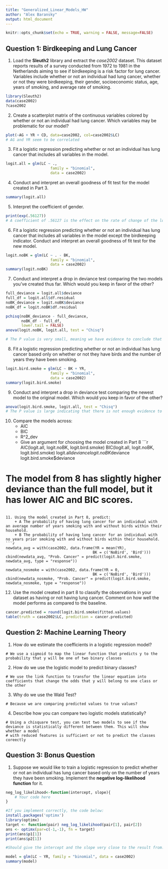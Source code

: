 ```yaml
---
title: "Generalized_Linear_Models_HW"
author: "Alex Baransky"
output: html_document
---
```

```r
knitr::opts_chunk$set(echo = TRUE, warning = FALSE, message=FALSE)
```

## Question 1: Birdkeeping and Lung Cancer
1. Load the **Sleuth2** library and extract the *case2002* dataset. This dataset reports results of a survey conducted from 1972 to 1981 in the Netherlands aiming to see if birdkeeping is a risk factor for lung cancer. Variables include whether or not an individual had lung cancer, whether or not they were birdkeeping, their gender, socioeconomic status, age, years of smoking, and average rate of smoking.
```r
library(Sleuth2)
data(case2002)
?case2002
```

2. Create a scatterplot matrix of the continuous variables colored by whether or not an individual had lung cancer. Which variables may be problematic for our model?
```r
plot(~AG + YR + CD, data=case2002, col=case2002$LC)
# AG and YR seem to be correlated
```

3. Fit a logistic regression predicting whether or not an individual has lung cancer that includes all variables in the model.
```r
logit.all = glm(LC ~ .,
                    family = "binomial",
                    data = case2002)
```

4. Conduct and interpret an overall goodness of fit test for the model created in Part 3.
```r
summary(logit.all)
```

5. Interpret the coefficient of gender.
```r
print(exp(.56127))
# A coefficient of .56127 is the effect on the rate of change of the log odds. This means being female increases odds by 1.75
```

6. Fit a logistic regression predicting whether or not an individual has lung cancer that includes all variables in the model except the birdkeeping indicator. Conduct and interpret an overall goodness of fit test for the new model.
```r
logit.noBK = glm(LC ~ . - BK,
                    family = "binomial",
                    data = case2002)
summary(logit.noBK)
```

7. Conduct and interpret a drop in deviance test comparing the two models you’ve created thus far. Which would you keep in favor of the other?
```r
full_deviance = logit.all$deviance
full_df = logit.all$df.residual
noBK_deviance = logit.noBK$deviance
noBK_df = logit.noBK$df.residual

pchisq(noBK_deviance - full_deviance,
       noBK_df - full_df,
       lower.tail = FALSE)
anova(logit.noBK, logit.all, test = "Chisq")

# The P value is very small, meaning we have evidence to conclude that the model with all features is preferable to the model with BK removed
```

8. Fit a logistic regression predicting whether or not an individual has lung cancer based only on whether or not they have birds and the number of years they have been smoking.
```r
logit.bird.smoke = glm(LC ~ BK + YR,
                    family = "binomial",
                    data = case2002)
summary(logit.bird.smoke)
```

9. Conduct and interpret a drop in deviance test comparing the newest model to the original model. Which would you keep in favor of the other?
```r
anova(logit.bird.smoke, logit.all, test = "Chisq")
# The P value is large indicating that there is not enough evidence to conclude that the reduced model is insufficient
```

10. Compare the models across:
    + AIC
    + BIC
    + R^2_dev
    + Give an argument for choosing the model created in Part 8
```r
AIC(logit.all, logit.noBK, logit.bird.smoke)
BIC(logit.all, logit.noBK, logit.bird.smoke)
logit.all$deviance
logit.noBK$deviance
logit.bird.smoke$deviance

# The model from 8 has slightly higher deviance than the full model, but it has lower AIC and BIC scores.
```

11. Using the model created in Part 8, predict:
    + A The probability of having lung cancer for an individual with an average number of years smoking with and without birds within their household.
    + B The probability of having lung cancer for an individual with no years prior smoking with and without birds within their household.
```r
newdata_avg = with(case2002, data.frame(YR = mean(YR),
                                       BK = c('NoBird', 'Bird')))
cbind(newdata_avg, "Prob. Cancer" = predict(logit.bird.smoke, newdata_avg, type = "response"))

newdata_nosmoke = with(case2002, data.frame(YR = 0,
                                       BK = c('NoBird', 'Bird')))
cbind(newdata_nosmoke, "Prob. Cancer" = predict(logit.bird.smoke, newdata_nosmoke, type = "response"))
```
12. Use the model created in part 8 to classify the observations in your dataset as having or not having lung cancer. Comment on how well the model performs as compared to the baseline.
```r
cancer.predicted = round(logit.bird.smoke$fitted.values)
table(truth = case2002$LC, prediction = cancer.predicted)
```


## Question 2: Machine Learning Theory
1. How do we estimate the coefficients in a logistic regression model?
```text
# We use a sigmoid to map the linear function that predicts y to the probability that y will be one of two binary classes
```
2. How do we use the logistic model to predict binary classes?
```text
# We use the link function to transfor the linear equation into coefficients that change the odds that y will belong to one class or the other
```
3. Why do we use the Wald Test?
```text
# Because we are comparing predicted values to true values?
```
4. Describe how you can compare two logistic models statistically?
```text
# Using a chisquare test, you can test two models to see if the deviance is statistically different between them. This will show whether a model
# with reduced features is sufficient or not to predict the classes coreectly
```

## Question 3: Bonus Question
1. Suppose we would like to train a logistic regression to predict whether or not an individual has lung cancer based only on the number of years they have been smoking. Implement the **negative log-likelihood function** for it.
```r
neg_log_likelihood<-function(intercept, slope){
    # Your code here
}

#If you implement correctly, the code below:
install.packages('optimx')
library(optimx)
target <- function(pair) neg_log_likelihood(pair[1], pair[2])
ans <- optimx(par=c(-1,-1), fn = target)
print(ans$p1[1])
print(ans$p2[1])

#Should give the intercept and the slope very close to the result from:

model = glm(LC ~ YR, family = "binomial", data = case2002)
summary(model) 
```

